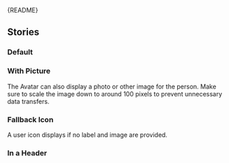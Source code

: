 
<Meta of={AvatarStories} />

<Markdown>{README}</Markdown>

## Stories

### Default

<Primary />

<Controls />

### With Picture

The Avatar can also display a photo or other image for the person.
Make sure to scale the image down to around 100 pixels to prevent unnecessary data transfers.

<Canvas of={AvatarStories.WithPicture} />

### Fallback Icon

A user icon displays if no label and image are provided.

<Canvas of={AvatarStories.FallbackIcon} />

### In a Header

<Canvas of={AvatarStories.InAHeader} />
